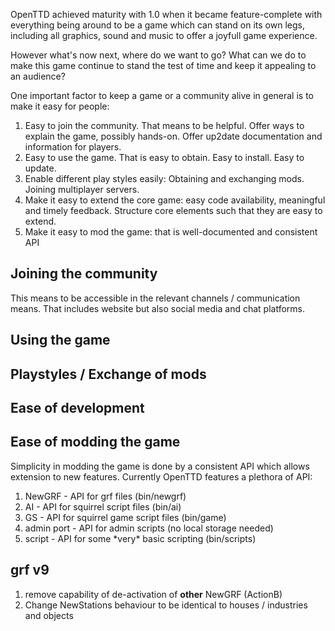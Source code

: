 OpenTTD achieved maturity with 1.0 when it became feature-complete with everything being around to be a game which can stand on its own legs, including all graphics, sound and music to offer a joyfull game experience.

However what's now next, where do we want to go? What can we do to make this game continue to stand the test of time and keep it appealing to an audience?

One important factor to keep a game or a community alive in general is to make it easy for people:

# Easy to join the community. That means to be helpful. Offer ways to explain the game, possibly hands-on. Offer up2date documentation and information for players.
# Easy to use the game. That is easy to obtain. Easy to install. Easy to update.
# Enable different play styles easily: Obtaining and exchanging mods. Joining multiplayer servers.
# Make it easy to extend the core game: easy code availability, meaningful and timely feedback. Structure core elements such that they are easy to extend.
# Make it easy to mod the game: that is well-documented and consistent API


== Joining the community ==

This means to be accessible in the relevant channels / communication means. That includes website but also social media and chat platforms.

== Using the game ==


== Playstyles / Exchange of mods ==


== Ease of development ==


== Ease of modding the game ==

Simplicity in modding the game is done by a consistent API which allows extension to new features. Currently OpenTTD features a plethora of API:
# NewGRF - API for grf files (bin/newgrf)
# AI - API for squirrel script files (bin/ai)
# GS - API for squirrel game script files (bin/game)
# admin port - API for admin scripts (no local storage needed)
# script - API for some *very* basic scripting (bin/scripts)

== grf v9 ==

# remove capability of de-activation of '''other''' NewGRF (ActionB)
# Change NewStations behaviour to be identical to houses / industries and objects